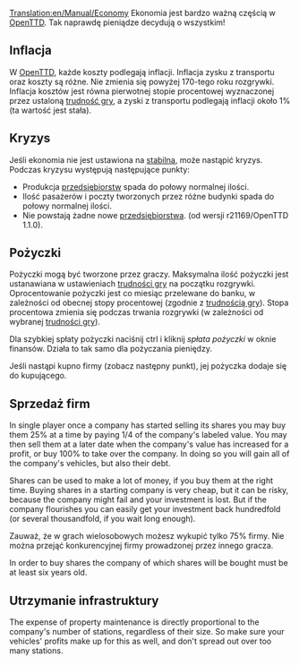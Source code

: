 [[Translation:en/Manual/Economy]]
{{pl/Tłumaczenie|oryg. = en/Manual/Economy
|z     = en
|na    = pl
|Postępy = 60
}}
{{pl/Manual/Spis treści}}
Ekonomia jest bardzo ważną częścią w [[pl/Manual/Main Page|OpenTTD]]. Tak naprawdę pieniądze decydują o wszystkim!

==Inflacja==
W [[pl/Manual/Main Page|OpenTTD]], każde koszty podlegają inflacji. Inflacja zysku z transportu oraz koszty są różne. Nie zmienia się powyżej 170-tego roku rozgrywki. Inflacja kosztów jest równa pierwotnej stopie procentowej wyznaczonej przez ustaloną [[pl/Archive/Manual/Settings/Trudność|trudność gry]], a zyski z transportu podlegają inflacji około 1% (ta wartość jest stała).

==Kryzys==
Jeśli ekonomia nie jest ustawiona na [[pl/Archive/Manual/Settings/Trudność|stabilną]], może nastąpić kryzys. Podczas kryzysu występują następujące punkty:
* Produkcja [[pl/Manual/Przedsiębiorstwa|przedsiębiorstw]] spada do połowy normalnej ilości.
* Ilość pasażerów i poczty tworzonych przez różne budynki spada do połowy normalnej ilości.
* Nie powstają żadne nowe [[pl/Manual/Przedsiębiorstwa|przedsiębiorstwa]]. (od wersji r21169/OpenTTD 1.1.0).

==Pożyczki==
Pożyczki mogą być tworzone przez graczy. Maksymalna ilość pożyczki jest ustanawiana w ustawieniach [[pl/Archive/Manual/Settings/Trudność|trudności gry]] na początku rozgrywki. Oprocentowanie pożyczki jest co miesiąc przelewane do banku, w zależności od obecnej stopy procentowej (zgodnie z [[pl/Archive/Manual/Settings/Trudność|trudnością gry]]). Stopa procentowa zmienia się podczas trwania rozgrywki (w zależności od wybranej [[pl/Archive/Manual/Settings/Trudność|trudności gry]]).

Dla szybkiej spłaty pożyczki naciśnij ctrl i kliknij ''spłata pożyczki'' w oknie finansów. Działa to tak samo dla pożyczania pieniędzy.

Jeśli nastąpi kupno firmy (zobacz następny punkt), jej pożyczka dodaje się do kupującego.

==Sprzedaż firm==
In single player once a company has started selling its shares you may buy them 25% at a time by paying 1/4 of the company's labeled value. You may then sell them at a later date when the company's value has increased for a profit, or buy 100% to take over the company. In doing so you will gain all of the company's vehicles, but also their debt.

Shares can be used to make a lot of money, if you buy them at the right time. Buying shares in a starting company is very cheap, but it can be risky, because the company might fail and your investment is lost. But if the company flourishes you can easily get your investment back hundredfold (or several thousandfold, if you wait long enough).

Zauważ, że w grach wielosobowych możesz wykupić tylko 75% firmy. Nie można przejąć konkurencyjnej firmy prowadzonej przez innego gracza.

In order to buy shares the company of which shares will be bought must be at least six years old.

==Utrzymanie infrastruktury==

The expense of property maintenance is directly proportional to the company's number of stations, regardless of their size. So make sure your vehicles' profits make up for this as well, and don't spread out over too many stations.